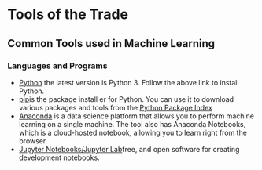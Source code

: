 # Tools of the Trade

## Common Tools used in Machine Learning 

### Languages and Programs

- [Python](https://packaging.python.org/en/latest/tutorials/installing-packages/) the latest version is Python 3.  Follow the above link to install Python.
- [pip](https://pypi.org/project/pip/)is the package install er for Python. You can use it to download various packages and tools from the [Python Package Index](https://pypi.org/project/pip/)
- [Anaconda](https://www.anaconda.com/) is a data science platform that allows you to perform machine learning on a single machine. The tool also has Anaconda Notebooks, which is a cloud-hosted notebook, allowing you to learn right from the browser. 
- [Jupyter Notebooks/Jupyter Lab](http://jupyter.org/)free, and open software for creating development notebooks.
